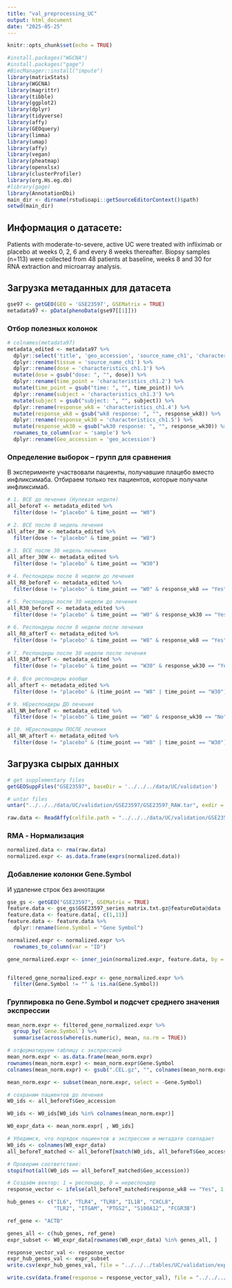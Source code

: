```yaml
---
title: "val_preprocessing_UC"
output: html_document
date: "2025-05-25"
---
```


```r
knitr::opts_chunk$set(echo = TRUE)
```

```r
#install.packages("WGCNA")
#install.packages("gage")
#BiocManager::install("impute")
library(matrixStats)
library(WGCNA)
library(magrittr)
library(tibble)
library(ggplot2)
library(dplyr)
library(tidyverse)
library(affy)
library(GEOquery)
library(limma)
library(umap)
library(affy)
library(vegan)
library(pheatmap)
library(openxlsx)
library(clusterProfiler)
library(org.Hs.eg.db)
#library(gage)
library(AnnotationDbi)
main_dir <- dirname(rstudioapi::getSourceEditorContext()$path) 
setwd(main_dir)
```

## **Информация о датасете:**

Patients with moderate-to-severe, active UC were treated with infliximab or placebo at weeks 0, 2, 6 and every 8 weeks thereafter. Biopsy samples (n=113) were collected from 48 patients at baseline, weeks 8 and 30 for RNA extraction and microarray analysis.

## Загрузка метаданных для датасета

```r
gse97 <- getGEO(GEO = 'GSE23597', GSEMatrix = TRUE)
metadata97 <- pData(phenoData(gse97[[1]]))
```

### Отбор полезных колонок

```r
# colnames(metadata97)
metadata_edited <- metadata97 %>%
  dplyr::select('title', 'geo_accession', 'source_name_ch1', 'characteristics_ch1.1',   'characteristics_ch1.2', 'characteristics_ch1.3', 'characteristics_ch1.4', 'characteristics_ch1.5') %>%
  dplyr::rename(tissue = 'source_name_ch1') %>%
  dplyr::rename(dose = 'characteristics_ch1.1') %>%
  mutate(dose = gsub("dose: ", "", dose)) %>%
  dplyr::rename(time_point = 'characteristics_ch1.2') %>%
  mutate(time_point = gsub("time: ", "", time_point)) %>%
  dplyr::rename(subject = 'characteristics_ch1.3') %>%
  mutate(subject = gsub("subject: ", "", subject)) %>%
  dplyr::rename(response_wk8 = 'characteristics_ch1.4') %>%
  mutate(response_wk8 = gsub("wk8 response: ", "", response_wk8)) %>%
  dplyr::rename(response_wk30 = 'characteristics_ch1.5') %>%
  mutate(response_wk30 = gsub("wk30 response: ", "", response_wk30)) %>%
  rownames_to_column(var = 'sample') %>%
  dplyr::rename(Geo_accession = 'geo_accession')

```



### Определение выборок -- групп для сравнения

В эксперименте участвовали пациенты, получавшие плацебо вместо инфликсимаба. Отбираем только тех пациентов, которые получали инфликсимаб.

```r

# 1. ВСЕ до лечения (Нулевая неделя)
all_beforeT <- metadata_edited %>%
  filter(dose != "placebo" & time_point == "W0")

# 2. ВСЕ после 8 недель лечения
all_after_8W <- metadata_edited %>%
  filter(dose != "placebo" & time_point == "W8")
  
# 3. ВСЕ после 30 недель лечения
all_after_30W <- metadata_edited %>%
  filter(dose != "placebo" & time_point == "W30")

# 4. Респондеры после 8 недели до лечения
all_R8_beforeT <- metadata_edited %>%
  filter(dose != "placebo" & time_point == "W0" & response_wk8 == "Yes")
  
# 5. Респондеры после 30 недели до лечения
all_R30_beforeT <- metadata_edited %>%
  filter(dose != "placebo" & time_point == "W0" & response_wk30 == "Yes")

# 6. Респондеры после 8 недели после лечения
all_R8_afterT <- metadata_edited %>%
  filter(dose != "placebo" & time_point == "W8" & response_wk8 == "Yes")
  
# 7. Респондеры после 30 недели после лечения
all_R30_afterT <- metadata_edited %>%
  filter(dose != "placebo" & time_point == "W30" & response_wk30 == "Yes")
  
# 8. Все респондеры вообще
all_afterT <- metadata_edited %>%
  filter(dose != "placebo" & (time_point == "W8" | time_point == "W30") & (response_wk30 == "Yes" | response_wk30 == "Yes"))

# 9. НЕреспондеры ДО лечения
all_NR_beforeT <- metadata_edited %>%
  filter(dose != "placebo" & time_point == "W0" & response_wk30 == "No")

# 10. НЕреспондеры ПОСЛЕ лечения
all_NR_afterT <- metadata_edited %>%
  filter(dose != "placebo" & (time_point == "W8" | time_point == "W30") & response_wk30 == "No")
```

## Загрузка сырых данных

```r

# get supplementary files
getGEOSuppFiles("GSE23597", baseDir = '../../../data/UC/validation')

# untar files
untar("../../../data/UC/validation/GSE23597/GSE23597_RAW.tar", exdir = '../../../data/UC/validation/GSE23597/GSE23597_data')

raw.data <- ReadAffy(celfile.path = "../../../data/UC/validation/GSE23597/GSE23597_data")
```

### RMA - Нормализация

```r
normalized.data <- rma(raw.data)
normalized.expr <- as.data.frame(exprs(normalized.data))
```

### Добавление колонки Gene.Symbol

И удаление строк без аннотации

```r
gse_gs <- getGEO("GSE23597", GSEMatrix = TRUE)
feature.data <- gse_gs$GSE23597_series_matrix.txt.gz@featureData@data
feature.data <- feature.data[, c(1,11)]
feature.data <- feature.data %>%
  dplyr::rename(Gene.Symbol = "Gene Symbol")

normalized.expr <- normalized.expr %>%
  rownames_to_column(var = "ID")

gene_normalized.expr <- inner_join(normalized.expr, feature.data, by = "ID")


filtered_gene_normalized.expr <- gene_normalized.expr %>%
  filter(Gene.Symbol != "" & !is.na(Gene.Symbol))
```

### Группировка по Gene.Symbol и подсчет среднего значения экспрессии

```r
mean_norm.expr <- filtered_gene_normalized.expr %>%
  group_by(`Gene.Symbol`) %>%
  summarise(across(where(is.numeric), mean, na.rm = TRUE))
```

```r
# отформатируем таблицу с экспрессией
mean_norm.expr <- as.data.frame(mean_norm.expr)
rownames(mean_norm.expr) <- mean_norm.expr$Gene.Symbol
colnames(mean_norm.expr) <- gsub(".CEL.gz", "", colnames(mean_norm.expr))

mean_norm.expr <- subset(mean_norm.expr, select = -Gene.Symbol)
```

```r
# сохраним пациентов до лечения 
W0_ids <- all_beforeT$Geo_accession

W0_ids <- W0_ids[W0_ids %in% colnames(mean_norm.expr)]

W0_expr_data <- mean_norm.expr[ , W0_ids]
```


```r
# Убедимся, что порядок пациентов в экспрессии и метадате совпадает
W0_ids <- colnames(W0_expr_data)
all_beforeT_matched <- all_beforeT[match(W0_ids, all_beforeT$Geo_accession), ]

# Проверим соответствие:
stopifnot(all(W0_ids == all_beforeT_matched$Geo_accession))

# Создаём вектор: 1 = респондер, 0 = нереспондер
response_vector <- ifelse(all_beforeT_matched$response_wk8 == "Yes", 1, 0)

```

```r
hub_genes <- c("IL6", "TLR4", "TLR8", "IL1B", "CXCL8",
               "TLR2", "ITGAM", "PTGS2", "S100A12", "FCGR3B")

ref_gene <- "ACTB"

```

```r
genes_all <- c(hub_genes, ref_gene)
expr_subset <- W0_expr_data[rownames(W0_expr_data) %in% genes_all, ]

```


```r
response_vector_val <- response_vector
expr_hub_genes_val <- expr_subset
write.csv(expr_hub_genes_val, file = "../../../tables/UC/validation/expr_hub_genes_val.csv", row.names = TRUE)

write.csv(data.frame(response = response_vector_val), file = "../../../tables/UC/validation/response_vector_val.csv", row.names = FALSE)
```